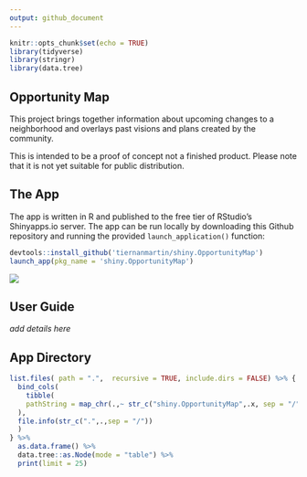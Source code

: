```yaml
---
output: github_document
---
```


```r
knitr::opts_chunk$set(echo = TRUE)
library(tidyverse)
library(stringr)
library(data.tree)
```

## Opportunity Map

This project brings together information about upcoming changes to a neighborhood and overlays past visions and plans created by the community.

This is intended to be a proof of concept not a finished product. Please note that it is not yet suitable for public distribution.

## The App

The app is written in R and published to the free tier of RStudio's Shinyapps.io server. The app can be run locally by downloading this Github repository and running the provided `launch_application()` function:

```r

devtools::install_github('tiernanmartin/shiny.OpportunityMap')
launch_app(pkg_name = 'shiny.OpportunityMap')

```

![](./inst/application/www/images/opp-map-ss-01.PNG)

## User Guide

_add details here_

## App Directory

```r
list.files( path = ".",  recursive = TRUE, include.dirs = FALSE) %>% { 
  bind_cols(
    tibble(
    pathString = map_chr(.,~ str_c("shiny.OpportunityMap",.x, sep = "/"))
  ),
  file.info(str_c(".",.,sep = "/"))
  )
} %>% 
  as.data.frame() %>% 
  data.tree::as.Node(mode = "table") %>%
  print(limit = 25)
```

